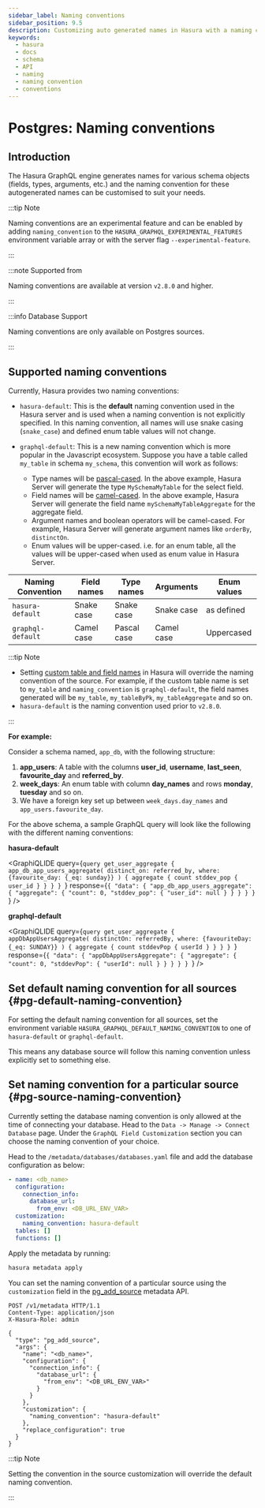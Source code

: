 ```yaml
---
sidebar_label: Naming conventions
sidebar_position: 9.5
description: Customizing auto generated names in Hasura with a naming convention
keywords:
  - hasura
  - docs
  - schema
  - API
  - naming
  - naming convention
  - conventions
---
```



# Postgres: Naming conventions

## Introduction

The Hasura GraphQL engine generates names for various schema objects (fields, types, arguments, etc.) and the naming
convention for these autogenerated names can be customised to suit your needs.

:::tip Note

Naming conventions are an experimental feature and can be enabled by adding `naming_convention` to the
`HASURA_GRAPHQL_EXPERIMENTAL_FEATURES` environment variable array or with the server flag `--experimental-feature`.

:::

:::note Supported from

Naming conventions are available at version `v2.8.0` and higher.

:::

:::info Database Support

Naming conventions are only available on Postgres sources.

:::

## Supported naming conventions

Currently, Hasura provides two naming conventions:

- `hasura-default`: This is the **default** naming convention used in the Hasura server and is used when a naming
  convention is not explicitly specified. In this naming convention, all names will use snake casing (`snake_case`) and
  defined enum table values will not change.

- `graphql-default`: This is a new naming convention which is more popular in the Javascript ecosystem. Suppose you have
  a table called `my_table` in schema `my_schema`, this convention will work as follows:
  - Type names will be [pascal-cased](https://en.wiktionary.org/wiki/Pascal_case). In the above example, Hasura Server
    will generate the type `MySchemaMyTable` for the select field.
  - Field names will be [camel-cased](https://en.wiktionary.org/wiki/CamelCase). In the above example, Hasura Server
    will generate the field name `mySchemaMyTableAggregate` for the aggregate field.
  - Argument names and boolean operators will be camel-cased. For example, Hasura Server will generate argument names
    like `orderBy`, `distinctOn`.
  - Enum values will be upper-cased. i.e. for an enum table, all the values will be upper-cased when used as enum value
    in Hasura Server.

| Naming Convention | Field names | Type names  | Arguments  | Enum values |
| ----------------- | ----------- | ----------- | ---------- | ----------- |
| `hasura-default`  | Snake case  | Snake case  | Snake case | as defined  |
| `graphql-default` | Camel case  | Pascal case | Camel case | Uppercased  |

:::tip Note

- Setting [custom table and field names](/schema/postgres/custom-field-names.mdx) in Hasura will override the naming
  convention of the source. For example, if the custom table name is set to `my_table` and `naming_convention` is
  `graphql-default`, the field names generated will be `my_table`, `my_tableByPk`, `my_tableAggregate` and so on.
- `hasura-default` is the naming convention used prior to `v2.8.0`.

:::

**For example:**

Consider a schema named, `app_db`, with the following structure:

1. **app_users**: A table with the columns **user_id**, **username**, **last_seen**, **favourite_day** and
   **referred_by**.
2. **week_days**: An enum table with column **day_names** and rows **monday**, **tuesday** and so on.
3. We have a foreign key set up between `week_days.day_names` and `app_users.favourite_day`.

For the above schema, a sample GraphQL query will look like the following with the different naming conventions:

**hasura-default**

<GraphiQLIDE
  query={`query get_user_aggregate {
  app_db_app_users_aggregate(
    distinct_on: referred_by,
    where: {favourite_day: {_eq: sunday}}
  ) {
    aggregate {
      count
      stddev_pop {
        user_id
      }
    }
  }
}
  `}
  response={`{
  "data": {
    "app_db_app_users_aggregate": {
      "aggregate": {
        "count": 0,
        "stddev_pop": {
          "user_id": null
        }
      }
    }
  }
}
  `}
/>

**graphql-default**

<GraphiQLIDE
  query={`query get_user_aggregate {
  appDbAppUsersAggregate(
    distinctOn: referredBy,
    where: {favouriteDay: {_eq: SUNDAY}}
  ) {
    aggregate {
      count
      stddevPop {
        userId
      }
    }
  }
}
`}
  response={`{
  "data": {
    "appDbAppUsersAggregate": {
      "aggregate": {
        "count": 0,
        "stddevPop": {
          "userId": null
        }
      }
    }
  }
}
`}
/>

## Set default naming convention for all sources {#pg-default-naming-convention}

For setting the default naming convention for all sources, set the environment variable
`HASURA_GRAPHQL_DEFAULT_NAMING_CONVENTION` to one of `hasura-default` or `graphql-default`.

This means any database source will follow this naming convention unless explicitly set to something else.

## Set naming convention for a particular source {#pg-source-naming-convention}

<Tabs className="api-tabs">
  <TabItem value="console" label="Console">

Currently setting the database naming convention is only allowed at the time of connecting your database. Head to the
`Data -> Manage -> Connect Database` page. Under the `GraphQL Field Customization` section you can choose the naming
convention of your choice.

<Thumbnail src='/img/schema/naming-convention.png' alt='Naming Convention' />

  </TabItem>
  <TabItem value="cli" label="CLI">

Head to the `/metadata/databases/databases.yaml` file and add the database configuration as below:

```yaml {6-7}
- name: <db_name>
  configuration:
    connection_info:
      database_url:
        from_env: <DB_URL_ENV_VAR>
  customization:
    naming_convention: hasura-default
  tables: []
  functions: []
```

Apply the metadata by running:

```bash
hasura metadata apply
```

  </TabItem>
  <TabItem value="api" label="API">

You can set the naming convention of a particular source using the `customization` field in the
[pg_add_source](/api-reference/metadata-api/source.mdx#metadata-pg-add-source) metadata API.

```http {16-18}
POST /v1/metadata HTTP/1.1
Content-Type: application/json
X-Hasura-Role: admin

{
  "type": "pg_add_source",
  "args": {
    "name": "<db_name>",
    "configuration": {
      "connection_info": {
        "database_url": {
          "from_env": "<DB_URL_ENV_VAR>"
        }
      }
    },
    "customization": {
      "naming_convention": "hasura-default"
    },
    "replace_configuration": true
  }
}
```

  </TabItem>
</Tabs>

:::tip Note

Setting the convention in the source customization will override the default naming convention.

:::
